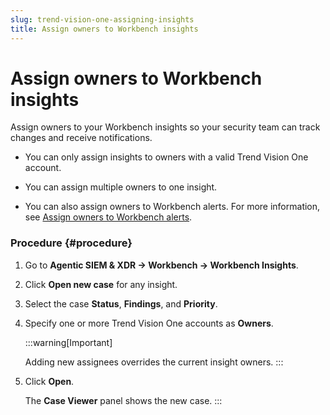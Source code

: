 ```yaml
---
slug: trend-vision-one-assigning-insights
title: Assign owners to Workbench insights
---
```

# Assign owners to Workbench insights

Assign owners to your Workbench insights so your security team can track changes and receive notifications.

- You can only assign insights to owners with a valid Trend Vision One account.

- You can assign multiple owners to one insight.

- You can also assign owners to Workbench alerts. For more information, see [Assign owners to Workbench alerts](assigning-alerts.mdx).

### Procedure {#procedure}

1.  Go to **Agentic SIEM & XDR → Workbench → Workbench Insights**.

2.  Click **Open new case** for any insight.

3.  Select the case **Status**, **Findings**, and **Priority**.

4.  Specify one or more Trend Vision One accounts as **Owners**.

    :::warning[Important]

    Adding new assignees overrides the current insight owners.
    :::

5.  Click **Open**.

    The **Case Viewer** panel shows the new case.
:::
